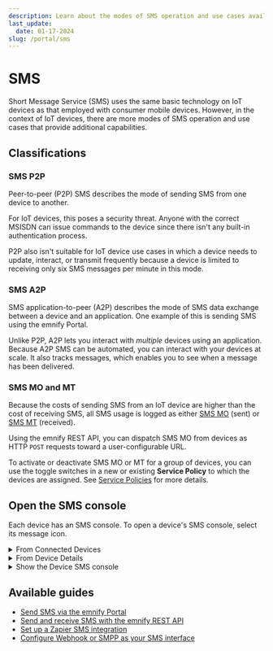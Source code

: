 ```yaml
---
description: Learn about the modes of SMS operation and use cases available on your emnify account for IoT devices
last_update: 
  date: 01-17-2024
slug: /portal/sms
---
```


# SMS

Short Message Service (SMS) uses the same basic technology on IoT devices as that employed with consumer mobile devices.
However, in the context of IoT devices, there are more modes of SMS operation and use cases that provide additional capabilities.

## Classifications

### SMS P2P

Peer-to-peer (P2P) SMS describes the mode of sending SMS from one device to another.

For IoT devices, this poses a security threat.
Anyone with the correct MSISDN can issue commands to the device since there isn't any built-in authentication process.

P2P also isn't suitable for IoT device use cases in which a device needs to update, interact, or transmit frequently because a device is limited to receiving only six SMS messages per minute in this mode.

### SMS A2P

SMS application-to-peer (A2P) describes the mode of SMS data exchange between a device and an application.
One example of this is sending SMS using the emnify Portal.

Unlike P2P, A2P lets you interact with _multiple_ devices using an application.
Because A2P SMS can be automated, you can interact with your devices at scale.
It also tracks messages, which enables you to see when a message has been delivered.

### SMS MO and MT

Because the costs of sending SMS from an IoT device are higher than the cost of receiving SMS, all SMS usage is logged as either [SMS MO](/glossary#sms-mo) (sent) or [SMS MT](/glossary#sms-mt) (received).

Using the emnify REST API, you can dispatch SMS MO from devices as HTTP `POST` requests toward a user-configurable URL.

To activate or deactivate SMS MO or MT for a group of devices, you can use the toggle switches in a new or existing **Service Policy** to which the devices are assigned.
See [Service Policies](/portal/device-policies#service-policies) for more details.

## Open the SMS console

Each device has an SMS console.
To open a device's SMS console, select its message icon.

<details className="custom-details-example">
  <summary>From Connected Devices</summary>
  <img
    src={require('./assets/portal-connected-devices-open-sms-console.png').default}
    alt=""
  />
</details>

<details className="custom-details-example">
  <summary>From Device Details</summary>
  <img
    src={require('./assets/portal-device-details-open-sms-console.png').default}
    alt=""
  />
</details>

<details className="custom-details-troubleshooting">
  <summary>Show the Device SMS console</summary>
  <img
    src={require('./assets/portal-device-sms-console.png').default}
    style={{width:565}}
    alt=""
  />
</details>

## Available guides

- [Send SMS via the emnify Portal](/how-tos/send-sms-portal)
- [Send and receive SMS with the emnify REST API](https://cdn.emnify.net/api/doc/sms-operations.html)
- [Set up a Zapier SMS integration](/how-tos/zapier-sms-integration)
- [Configure Webhook or SMPP as your SMS interface](/how-tos/configure-sms-interface)
